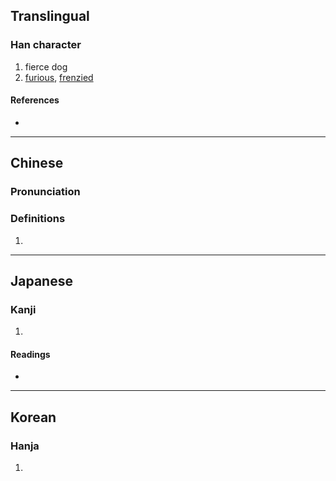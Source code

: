 {{character info/new}}
==Translingual==

===Han character===
{{Han char|rn=94|rad=犬|as=08|sn=11|four=42200|canj=KHHBN|ids=⿰犭制}}

# fierce dog
# [[furious]], [[frenzied]]

====References====
* {{Han ref|kx=0713.210|dkj=20494|dj=1125.160|hdz=21353.100|uh=7318|ud=29464|bh=D664|bd=54884}}

----

==Chinese==
{{zh-forms}}

===Pronunciation===
{{zh-pron
|m=shē,zhì
|c=jai3
|mc=y
|oc=y
|cat=
}}

===Definitions===
{{zh-hanzi}}

# {{rfdef|zh}}

----

==Japanese==

===Kanji===
{{ja-kanji|grade=|rs=犬08}}

# {{rfdef|ja|sort=犬08}}

====Readings====
* {{ja-readings|on=[[せい]] (sei), [[けい]] (kei)|kun=|nanori=}}

----

==Korean==

===Hanja===
{{ko-hanja|hangeul=제|eumhun=|rv=je|mr=che|y=cey}}

# {{rfdef|ko|sort=犬08}}